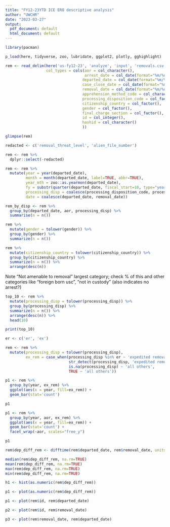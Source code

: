 ```yaml
---
title: "FY12-23YTD ICE ERO descriptive analysis"
author: "UWCHR"
date: "2023-03-27"
output:
  pdf_document: default
  html_document: default
---
```

 

```r

library(pacman)

p_load(here, tidyverse, zoo, lubridate, ggplot2, plotly, gghighlight)

rem <- read_delim(here('us-fy12-23', 'analyze', 'input', 'removals.csv.gz'), delim='|',
                  col_types = cols(aor = col_character(),
                                   arrest_date = col_date(format="%m/%d/%Y"),
                                  departed_date = col_date(format="%m/%d/%Y"),
                                  case_close_date = col_date(format="%m/%d/%Y"),
                                  removal_date = col_date(format="%m/%d/%Y"),
                                  apprehension_method_code = col_character(),
                                  processing_disposition_code = col_factor(),
                                  citizenship_country = col_factor(),
                                  gender = col_factor(),
                                  final_charge_section = col_factor(),
                                  id = col_integer(),
                                  hashid = col_character()
                                  )) 

glimpse(rem)

redacted <- c('removal_threat_level', 'alien_file_number')

rem <- rem %>% 
  dplyr::select(-redacted)

rem <- rem %>% 
  mutate(year = year(departed_date),
         month = month(departed_date, label=TRUE, abbr=TRUE),
         year_mth = zoo::as.yearmon(departed_date),
         fy = substr(quarter(departed_date, fiscal_start=10, type="year.quarter"), 1,4),
         processing_disp = coalesce(processing_disposition_code, processing_disposition),
         date = coalesce(departed_date, removal_date))

rem_by_disp <- rem %>% 
  group_by(departed_date, aor, processing_disp) %>% 
  summarise(n = n())

```

```r

rem %>%
  mutate(gender = tolower(gender)) %>% 
  group_by(gender) %>% 
  summarize(n = n())

```


```r

rem %>%
  mutate(citizenship_country = tolower(citizenship_country)) %>% 
  group_by(citizenship_country) %>% 
  summarize(n = n()) %>% 
  arrange(desc(n))

```

Note "Not amenable to removal" largest category; check % of this and other categories like "foreign born usc", "not in custody" (also indicates no arrest?)

```r

top_10 <- rem %>%
  mutate(processing_disp = tolower(processing_disp)) %>% 
  group_by(processing_disp) %>% 
  summarize(n = n()) %>% 
  arrange(desc(n)) %>%
  head(10)

print(top_10)

```


```r

er <- c('er', 'ex')

rem <- rem %>% 
  mutate(processing_disp = tolower(processing_disp),
         ex_rem = case_when(processing_disp %in% er ~ 'expedited removal',
                            str_detect(processing_disp, 'expedited removal') ~ 'expedited removal',
                            is.na(processing_disp) ~ 'all others',
                            TRUE ~ 'all others'))

p1 <- rem %>% 
  group_by(year, ex_rem) %>%
  ggplot(aes(x = year, fill=ex_rem)) +
  geom_bar(stat='count')

p1

p1 <- rem %>% 
  group_by(year, aor, ex_rem) %>%
  ggplot(aes(x = year, fill=ex_rem)) +
  geom_bar(stat='count') +
  facet_wrap(~aor, scales="free_y")

p1

```

```r

rem$dep_diff_rem <- difftime(rem$departed_date, rem$removal_date, units='days')

median(rem$dep_diff_rem, na.rm=TRUE)
mean(rem$dep_diff_rem, na.rm=TRUE)
max(rem$dep_diff_rem, na.rm=TRUE)
min(rem$dep_diff_rem, na.rm=TRUE)

h1 <- hist(as.numeric(rem$dep_diff_rem))

p1 <- plot(as.numeric(rem$dep_diff_rem))

```

```r

p1 <- plot(rem$id, rem$departed_date)

p2 <- plot(rem$id, rem$removal_date)

p3 <- plot(rem$removal_date, rem$departed_date)
```

